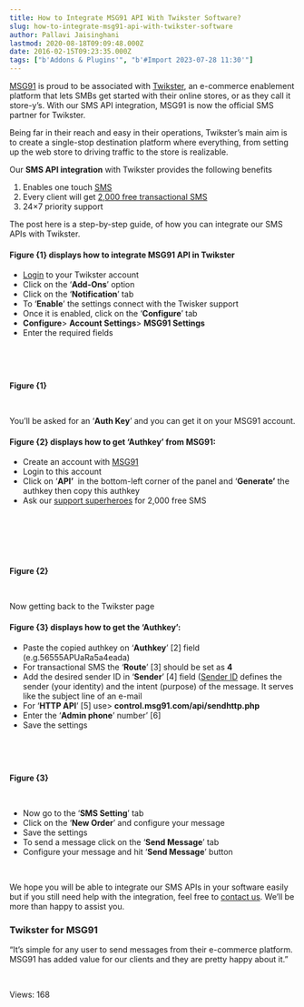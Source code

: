 ```yaml
---
title: How to Integrate MSG91 API With Twikster Software?
slug: how-to-integrate-msg91-api-with-twikster-software
author: Pallavi Jaisinghani
lastmod: 2020-08-18T09:09:48.000Z
date: 2016-02-15T09:23:35.000Z
tags: ["b'Addons & Plugins'", "b'#Import 2023-07-28 11:30'"]
---
```


[MSG91](https://msg91.com/) is proud to be associated with [Twikster](http://twikster.com/index.php?controller=home), an e-commerce enablement platform that lets SMBs get started with their online stores, or as they call it store-y’s. With our SMS API integration, MSG91 is now the official SMS partner for Twikster.


Being far in their reach and easy in their operations, Twikster’s main aim is to create a single-stop destination platform where everything, from setting up the web store to driving traffic to the store is realizable.


Our **SMS API integration** with Twikster provides the following benefits


1. Enables one touch [SMS](https://msg91.com/sms-for-developers)
2. Every client will get [2,000 free transactional SMS](https://msg91.com/transactional-sms)
3. 24×7 priority support


The post here is a step-by-step guide, of how you can integrate our SMS APIs with Twikster.


#### **Figure {1} displays how to integrate MSG91 API in Twikster**


* [Login](http://twikster.com/index.php?controller=home#) to your Twikster account
* Click on the ‘**Add-Ons**’ option
* Click on the ‘**Notification**’ tab
* To ‘**Enable**’ the settings connect with the Twisker support
* Once it is enabled, click on the ‘**Configure**’ tab
* **Configure**> **Account Settings**> **MSG91 Settings**
* Enter the required fields


 


 


**Figure {1}**


 


You’ll be asked for an ‘**Auth Key**’ and you can get it on your MSG91 account.


#### **Figure {2} displays how to get ‘Authkey’ from MSG91:**


* Create an account with [MSG91](https://msg91.com/signup)
* Login to this account
* Click on ‘**API’**  in the bottom-left corner of the panel and ‘**Generate’** the authkey then copy this authkey
* Ask our [support superheroes](https://msg91.com/contact) for 2,000 free SMS


 


 


 


**Figure {2}**


 


Now getting back to the Twikster page


#### **Figure {3} displays how to get the ‘Authkey’:**


* Paste the copied authkey on ‘**Authkey**’ [2] field (e.g.56555APUaRa5a4eada)
* For transactional SMS the ‘**Route**’ [3] should be set as **4**
* Add the desired sender ID in ‘**Sender**’ [4] field ([Sender ID](http://help.msg91.com/article/40-what-is-a-sender-id-how-to-select-a-sender-id) defines the sender (your identity) and the intent (purpose) of the message. It serves like the subject line of an e-mail
* For ‘**HTTP API**’ [5] use> **control.msg91.com/api/sendhttp.php**
* Enter the ‘**Admin phone**’ number’ [6]
* Save the settings


 


 


**Figure {3}**


 


* Now go to the ‘**SMS Setting**’ tab
* Click on the ‘**New Order**’ and configure your message
* Save the settings
* To send a message click on the ‘**Send Message**’ tab
* Configure your message and hit ‘**Send Message**’ button


 


We hope you will be able to integrate our SMS APIs in your software easily but if you still need help with the integration, feel free to [contact us](https://msg91.com/contact). We’ll be more than happy to assist you.


### **Twikster for MSG91**


“It’s simple for any user to send messages from their e-commerce platform. MSG91 has added value for our clients and they are pretty happy about it.”


 


 Views: 168


